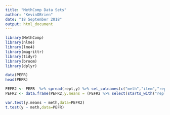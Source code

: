 ---
title: "MethComp Data Sets"
author: "KevinOBrien"
date: "18 September 2018"
output: html_document
---

```{r setup, include=FALSE}
library(MethComp)
library(nlme)
library(lme4)
library(magrittr)
library(tidyr)
library(broom)
library(dplyr)
```

```{r}
data(PEFR)
head(PEFR)
```


```{r}
PEFR2 <- PEFR  %>% spread(repl,y) %>% set_colnames(c("meth","item","repl1","repl2")) 
PEFR2 <- data.frame(PEFR2,y.means = (PEFR2 %>% select(starts_with("repl")) %>% rowMeans(na.rm=TRUE) ))
```

```{r}

var.test(y.means ~ meth,data=PEFR2)
t.test(y ~ meth,data=PEFR)



```